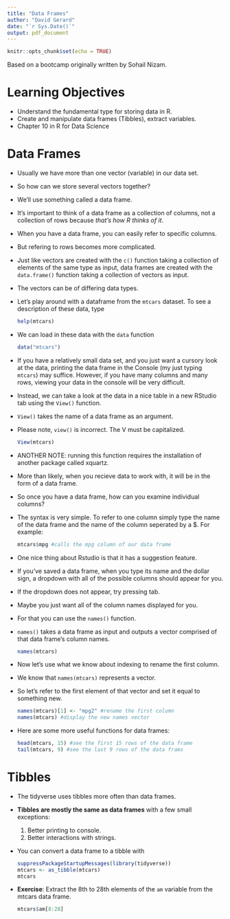 ---
title: "Data Frames"
author: "David Gerard"
date: "`r Sys.Date()`"
output: pdf_document
---

```{r setup, include=FALSE}
knitr::opts_chunk$set(echo = TRUE)
```

Based on a bootcamp originally written by Sohail Nizam.

# Learning Objectives

- Understand the fundamental type for storing data in R.
- Create and manipulate data frames (Tibbles), extract variables.
- Chapter 10 in R for Data Science

# Data Frames

- Usually we have more than one vector (variable) in our data set. 
- So how can we store several vectors together? 
- We'll use something called a data frame. 
- It's important to think of a data frame as a collection of columns,
  not a collection of rows because *that's how R thinks of it*. 
- When you have a data frame, you can easily refer to specific columns.
- But refering to rows becomes more complicated.
- Just like vectors are created with the `c()` function taking a collection of
  elements of the same type as input, data frames are created with the
  `data.frame()` function taking a collection of vectors as input. 
- The vectors can be of differing data types. 

- Let's play around with a dataframe from the `mtcars` dataset. To see a 
  description of these data, type
  
    ```{r, eval = FALSE}
    help(mtcars)
    ```

- We can load in these data with the `data` function

    ```{r}
    data("mtcars")
    ```



- If you have a relatively small data set, and you just want a cursory look at 
  the data, printing the data frame in the Console (my just typing `mtcars`)
  may suffice. However, if you have many columns and many rows, viewing your
  data in the console will be very difficult. 

- Instead, we can take a look at the data in a nice table in a new RStudio 
  tab using the `View()` function. 

- `View()` takes the name of a data frame as an argument. 
- Please note, `view()` is incorrect. The V must be capitalized.

    ```{r eval= FALSE}
    View(mtcars)
    ```

- ANOTHER NOTE: running this function requires the installation of another 
  package called xquartz.



- More than likely, when you recieve data to work with, it will be in the form 
  of a data frame. 
- So once you have a data frame, how can you examine individual columns? 
- The syntax is very simple. To refer to one column simply type the name of 
  the data frame and the name of the column seperated by a $. For example:

    ```{r}
    mtcars$mpg #calls the mpg column of our data frame
    ```

- One nice thing about Rstudio is that it has a suggestion feature. 
- If you've saved a data frame, when you type its name and the dollar sign, a
  dropdown with all of the possible columns should appear for you. 
- If the dropdown does not appear, try pressing tab.

- Maybe you just want all of the column names displayed for you. 
- For that you can use the `names()` function. 
- `names()` takes a data frame as input and outputs a vector comprised of 
  that data frame's column names.

    ```{r}
    names(mtcars)
    ```

- Now let's use what we know about indexing to rename the first column. 
- We know that `names(mtcars)` represents a vector. 
- So let's refer to the first element of that vector and set it equal to
  something new. 

    ```{r}
    names(mtcars)[1] <- "mpg2" #rename the first column
    names(mtcars) #display the new names vector
    ```

- Here are some more useful functions for data frames:

    ```{r}
    head(mtcars, 15) #see the first 15 rows of the data frame
    tail(mtcars, 9) #see the last 9 rows of the data frams
    ```
    
# Tibbles

- The tidyverse uses tibbles more often than data frames.

- **Tibbles are mostly the same as data frames** with a few small exceptions:

    1. Better printing to console.
    2. Better interactions with strings.

- You can convert a data frame to a tibble with

    ```{r}
    suppressPackageStartupMessages(library(tidyverse))
    mtcars <- as_tibble(mtcars)
    mtcars
    ```
    
- **Exercise**: Extract the 8th to 28th elements of the `am` variable from the
  mtcars data frame.
  
    ```{r, echo = FALSE, eval = FALSE}
    mtcars$am[8:28]
    ```
  



